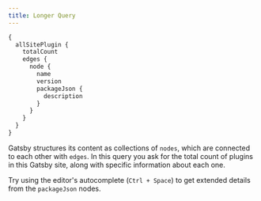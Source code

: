 ---
title: Longer Query
---

```graphql preview
{
  allSitePlugin {
    totalCount
    edges {
      node {
        name
        version
        packageJson {
          description
        }
      }
    }
  }
}
```

Gatsby structures its content as collections of `nodes`, which are connected to each other with `edges`. In this query you ask for the total count of plugins in this Gatsby site, along with specific information about each one.

Try using the editor's autocomplete (`Ctrl + Space`) to get extended details from the `packageJson` nodes.
